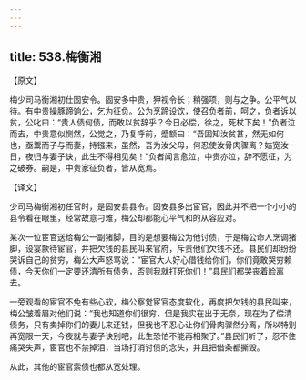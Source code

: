 ```yaml
---
---
---
```

title: 538.梅衡湘
---



【原文】

梅少司马衡湘初仕固安令。固安多中贵，狎视令长；稍强项，则与之争。公平气以待。有中贵操豚蹄饷公，乞为征负。公为烹蹄设饮，使召负者前，呵之，负者诉以贫，公叱曰：“贵人债何债，而敢以贫辞乎？今日必偿，徐之，死杖下矣！”负者泣而去，中贵意似恻然，公觉之，乃复呼前，蹙额曰：“吾固知汝贫甚，然无如何也，亟鬻而子与而妻，持镪来，虽然，吾为汝父母，何忍使汝骨肉骤离？姑宽汝一日，夜归与妻子诀，此生不得相见矣！”负者闻言愈泣，中贵亦泣，辞不愿征，为之破券。嗣是，中贵家征负者，皆从宽焉。

【译文】

少司马梅衡湘初任官时，是固安县县令。固安县多出宦官，因此并不把一个小小的县令看在眼里，经常故意刁难，梅公却都能心平气和的从容应对。

某次一位宦官送给梅公一副猪脚，目的是想要梅公为他讨债，于是梅公命人烹调猪脚，设宴款待宦官，并把欠钱的县民叫来官府，斥责他们欠钱不还。县民们却纷纷哭诉自己的贫穷，梅公大声怒骂说：“宦官大人好心借钱给你们，你们竟敢哭穷赖债，今天你们一定要还清所有债务，否则我就打死你们！”县民们都哭丧着脸离去。

一旁观看的宦官不免有些心软，梅公察觉宦官态度软化，再度把欠钱的县民叫来，梅公皱着眉对他们说：“我也知道你们很穷，但是我实在出于无奈，现在为了偿清债务，只有卖掉你们的妻儿来还钱，但我也不忍心让你们骨肉骤然分离，所以特别再宽限一天，今夜就与妻子诀别吧，此生恐怕不能再相聚了。”县民们听了，忍不住痛哭失声，宦官也不禁掉泪，当场打消讨债的念头，并且把借条都撕毁。

从此，其他的宦官索债也都从宽处理。